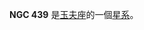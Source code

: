 {{NGCInfoBox|NGCID=NGC 439|發現者=約翰·弗里德里希·威廉·赫歇爾|發現日期=1834年9月27日|其他編號=ESO 412-18,MCG -5-4-15,AM 0111-320|曆元=J2000.0|赤經=1時13分47.2秒
|赤緯=-31°44'50"|星座=玉夫座|星體=星系|星等=11.5|表面亮度=13|藍等=12.5}}


'''NGC 439''' 是[[玉夫座|玉夫座]]的一個[[星系|星系]]。

{{NGCReference|439}}
{{Catalogs|NGC=439}}
